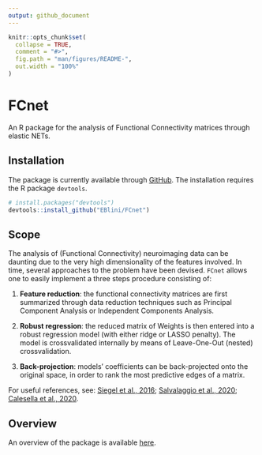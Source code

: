 ```yaml
---
output: github_document
---
```


<!-- README.md is generated from README.Rmd. Please edit that file -->

```r
knitr::opts_chunk$set(
  collapse = TRUE,
  comment = "#>",
  fig.path = "man/figures/README-",
  out.width = "100%"
)
```

# FCnet

<!-- badges: start -->
<!-- badges: end -->

 An R package for the analysis of Functional Connectivity matrices through elastic NETs.
 
## Installation

The package is currently available through [GitHub](https://github.com/). The installation requires the R package `devtools`.

``` r
# install.packages("devtools")
devtools::install_github("EBlini/FCnet")

```

## Scope

The analysis of (Functional Connectivity) neuroimaging data can be daunting due to the very high dimensionality of the features involved. 
In time, several approaches to the problem have been devised. `FCnet` allows one to easily implement a three steps procedure consisting of:


  1) **Feature reduction**: the functional connectivity matrices are first summarized through data reduction techniques such as Principal Component Analysis or Independent Components Analysis. 
 
 
  2) **Robust regression**: the reduced matrix of Weights is then entered into a robust regression model (with either ridge or LASSO penalty). The model is crossvalidated internally by means of Leave-One-Out (nested) crossvalidation.
  
  
  3) **Back-projection**: models' coefficients can be back-projected onto the original space, in order to rank the most predictive edges of a matrix.
 
  
For useful references, see: [Siegel et al., 2016](https://www.pnas.org/content/113/30/E4367); [Salvalaggio et al., 2020](https://academic.oup.com/brain/article/143/7/2173/5861020);
 [Calesella et al., 2020](https://link.springer.com/chapter/10.1007%2F978-3-030-59277-6_3).
 
## Overview

An overview of the package is available [here](https://github.com/EBlini/FCnet/tree/main/vignettes/FCnet_overview_of_package.html).

